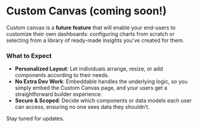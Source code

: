 
# Custom Canvas (coming soon!)

Custom canvas is a **future feature** that will enable your end-users to customize their own dashboards: configuring charts from scratch or selecting from a library of ready-made insights you've created for them. 

<VideoComponent
    src="/video/custom-canvas-demo.mp4"
    width="1250"
    height="888"
/>

### What to Expect

- **Personalized Layout**: Let individuals arrange, resize, or add components according to their needs.
- **No Extra Dev Work**: Embeddable handles the underlying logic, so you simply embed the Custom Canvas page, and your users get a straightforward builder experience.
- **Secure & Scoped**: Decide which components or data models each user can access, ensuring no one sees data they shouldn’t.

Stay tuned for updates. 